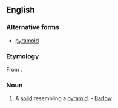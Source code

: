 ==English==

===Alternative forms===
* [[pyramoid]]

===Etymology===
From {{suffix|pyramid|oid|lang=en}}.

===Noun===
{{en-noun}}

# {{context|geometry|lang=en}} A [[solid]] resembling a [[pyramid]]. - [[Barlow]]